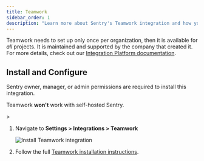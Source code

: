 ```yaml
---
title: Teamwork
sidebar_order: 1
description: "Learn more about Sentry's Teamwork integration and how you can turn Sentry issues into Teamwork tasks to streamline team collaboration and your development workflows."
---
```


Teamwork needs to set up only once per organization, then it is available for _all_ projects. It is maintained and supported by the company that created it. For more details, check out our [Integration Platform documentation](/organization/integrations/integration-platform/).

## Install and Configure

<Alert>

Sentry owner, manager, or admin permissions are required to install this integration.

Teamwork **won't** work with self-hosted Sentry.

</Alert>>

1. Navigate to **Settings > Integrations > Teamwork**

   ![Install Teamwork integration](./img/teamwork.png)

2. Follow the full [Teamwork installation instructions](https://support.teamwork.com/projects/sentry).
